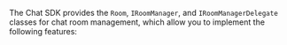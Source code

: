 <PlatformWrapper platform="unity">

The <Vg k="COMPANY"/> Chat SDK provides the `Room`, `IRoomManager`, and `IRoomManagerDelegate` classes for chat room management, which allow you to implement the following features:

</PlatformWrapper>